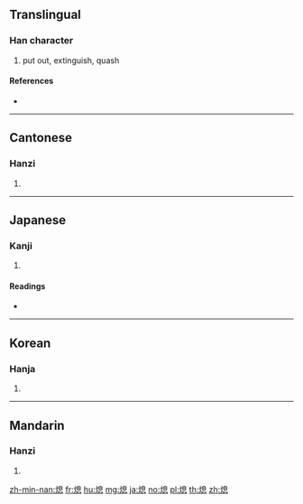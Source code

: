 ==Translingual==

===Han character===
{{Han char|rn=86|rad=火|as=10|sn=14|four=96830|canj=FHUP}}

# put out, extinguish, quash

====References====
* {{Han ref|kx=0679.030|dkj=19287|dj=1090.260|hdz=32223.130|uh=7184|ud=29060|bh=BAB6|bd=47798}}

----

==Cantonese==

===Hanzi===
{{yue-hanzi|jyut=|y=sik1}}

# {{defn|lang=yue|sort=火10}}

----

==Japanese==

===Kanji===
{{ja-kanji|grade=|rs=火10}}

# {{defn|lang=ja|sort=火10}}

====Readings====
* {{ja-readings|on=[[そく]] (soku)|kun=[[きえる]] (kieru), [[やむ]] (yamu)}}

----

==Korean==

===Hanja===
{{ko-hanja|hangeul=식|eumhun=|rv=sik|mr=sik|y=sik}}

# {{defn|lang=ko|sort=火10}}

----

==Mandarin==

===Hanzi===
{{cmn-hanzi|pin=[[xí]] ([[xi2]])|wg=hsi<sup>2</sup>}}

# {{defn|lang=cmn|sort=火10}}

[[zh-min-nan:熄]]
[[fr:熄]]
[[hu:熄]]
[[mg:熄]]
[[ja:熄]]
[[no:熄]]
[[pl:熄]]
[[th:熄]]
[[zh:熄]]
